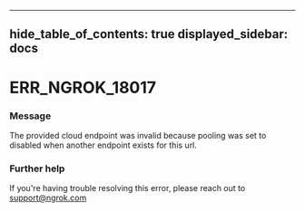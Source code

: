 

---
hide_table_of_contents: true
displayed_sidebar: docs
---


# ERR_NGROK_18017

### Message
The provided cloud endpoint was invalid because pooling was set to disabled when another endpoint exists for this url.

<ErrorDetails error="err_ngrok_18017" />



### Further help
If you're having trouble resolving this error, please reach out to [support@ngrok.com](mailto:support@ngrok.com?subject=Help%20with%20ERR_NGROK_18017)

